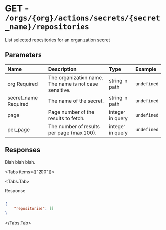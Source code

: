 
# GET - `/orgs/{org}/actions/secrets/{secret_name}/repositories`

List selected repositories for an organization secret

## Parameters

| Name | Description | Type | Example |
| :---- | :---- | :---- | :---- |
| org <span class="bg-blue-100 text-blue-800 text-xs font-medium me-2 px-2.5 py-0.5 rounded dark:bg-blue-900 dark:text-blue-300">Required</span> | The organization name. The name is not case sensitive. | string in path | `undefined` |
| secret_name <span class="bg-blue-100 text-blue-800 text-xs font-medium me-2 px-2.5 py-0.5 rounded dark:bg-blue-900 dark:text-blue-300">Required</span> | The name of the secret. | string in path | `undefined` |
| page  | Page number of the results to fetch. | integer in query | `undefined` |
| per_page  | The number of results per page (max 100). | integer in query | `undefined` |

## Responses

Blah blah blah.

<Tabs items={["200"]}>

<Tabs.Tab>

Response

```json

{
    "repositories": []
}

```

</Tabs.Tab>

</Tabs>